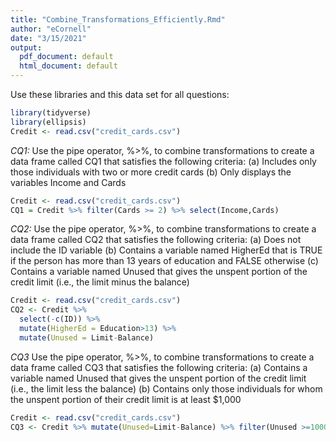 ```yaml
---
title: "Combine_Transformations_Efficiently.Rmd"
author: "eCornell"
date: "3/15/2021"
output:
  pdf_document: default
  html_document: default
---
```

Use these libraries and this data set for all questions:

```r
library(tidyverse)
library(ellipsis)
Credit <- read.csv("credit_cards.csv")
```

*CQ1:* 
Use the pipe operator, %>%, to combine transformations to create a data frame called CQ1 that satisfies the following criteria:
(a) Includes only those individuals with two or more credit cards 
(b) Only displays the variables Income and Cards
```r
Credit <- read.csv("credit_cards.csv")
CQ1 = Credit %>% filter(Cards >= 2) %>% select(Income,Cards)
```

*CQ2:*
Use the pipe operator, %>%, to combine transformations to create a data frame called CQ2 that satisfies the following criteria:
(a) Does not include the ID variable 
(b) Contains a variable named HigherEd that is TRUE if the person has more than 13 years of education and FALSE otherwise 
(c) Contains a variable named Unused that gives the unspent portion of the credit limit (i.e., the limit minus the balance)
```r
Credit <- read.csv("credit_cards.csv")
CQ2 <- Credit %>% 
  select(-c(ID)) %>% 
  mutate(HigherEd = Education>13) %>% 
  mutate(Unused = Limit-Balance)
```

*CQ3*
Use the pipe operator, %>%, to combine transformations to create a data frame called CQ3 that satisfies the following criteria:
(a) Contains a variable named Unused that gives the unspent portion of the credit limit (i.e., the limit less the balance) 
(b) Contains only those individuals for whom the unspent portion of their credit limit is at least $1,000
```r
Credit <- read.csv("credit_cards.csv")
CQ3 <- Credit %>% mutate(Unused=Limit-Balance) %>% filter(Unused >=1000)
```